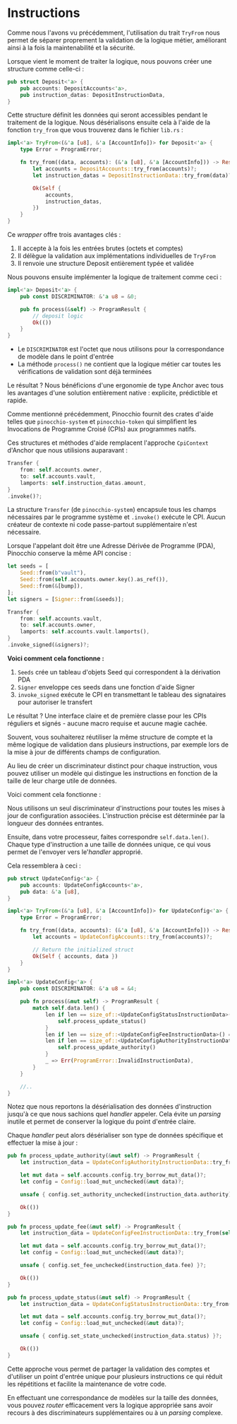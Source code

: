 
# Instructions

Comme nous l'avons vu précédemment, l'utilisation du trait `TryFrom` nous permet de séparer proprement la validation de la logique métier, améliorant ainsi à la fois la maintenabilité et la sécurité.

<ArticleSection name="Structure d'Instruction" id="instruction-structure" level="h2" />

Lorsque vient le moment de traiter la logique, nous pouvons créer une structure comme celle-ci :

```rust
pub struct Deposit<'a> {
    pub accounts: DepositAccounts<'a>,
    pub instruction_datas: DepositInstructionData,
}
```

Cette structure définit les données qui seront accessibles pendant le traitement de la logique. Nous désérialisons ensuite cela à l'aide de la fonction `try_from` que vous trouverez dans le fichier `lib.rs` :

```rust
impl<'a> TryFrom<(&'a [u8], &'a [AccountInfo])> for Deposit<'a> {
    type Error = ProgramError;

    fn try_from((data, accounts): (&'a [u8], &'a [AccountInfo])) -> Result<Self, Self::Error> {
        let accounts = DepositAccounts::try_from(accounts)?;
        let instruction_datas = DepositInstructionData::try_from(data)?;

        Ok(Self {
            accounts,
            instruction_datas,
        })
    }
}
```

Ce *wrapper* offre trois avantages clés :
1. Il accepte à la fois les entrées brutes (octets et comptes)
2. Il délègue la validation aux implémentations individuelles de `TryFrom`
3. Il renvoie une structure Deposit entièrement typée et validée

Nous pouvons ensuite implémenter la logique de traitement comme ceci :

```rust
impl<'a> Deposit<'a> {
    pub const DISCRIMINATOR: &'a u8 = &0;

    pub fn process(&self) -> ProgramResult {
        // deposit logic
        Ok(())
    }
}
```

- Le `DISCRIMINATOR` est l'octet que nous utilisons pour la correspondance de modèle dans le point d'entrée
- La méthode `process()` ne contient que la logique métier car toutes les vérifications de validation sont déjà terminées

Le résultat ? Nous bénéficions d'une ergonomie de type Anchor avec tous les avantages d'une solution entièrement native : explicite, prédictible et rapide.

<ArticleSection name="Invocation de Programme Croisé" id="cross-program-invocation" level="h2" />

Comme mentionné précédemment, Pinocchio fournit des crates d'aide telles que `pinocchio-system` et `pinocchio-token` qui simplifient les Invocations de Programme Croisé (CPIs) aux programmes natifs. 

Ces structures et méthodes d'aide remplacent l'approche `CpiContext` d'Anchor que nous utilisions auparavant :

```rust
Transfer {
    from: self.accounts.owner,
    to: self.accounts.vault,
    lamports: self.instruction_datas.amount,
}
.invoke()?;
```

La structure `Transfer` (de `pinocchio-system`) encapsule tous les champs nécessaires par le programme système et `.invoke()` exécute le CPI. Aucun créateur de contexte ni code passe-partout supplémentaire n'est nécessaire.

Lorsque l'appelant doit être une Adresse Dérivée de Programme (PDA), Pinocchio conserve la même API concise :

```rust
let seeds = [
    Seed::from(b"vault"),
    Seed::from(self.accounts.owner.key().as_ref()),
    Seed::from(&[bump]),
];
let signers = [Signer::from(&seeds)];

Transfer {
    from: self.accounts.vault,
    to: self.accounts.owner,
    lamports: self.accounts.vault.lamports(),
}
.invoke_signed(&signers)?;
```

**Voici comment cela fonctionne :**
1. `Seeds` crée un tableau d'objets Seed qui correspondent à la dérivation PDA
2. `Signer` enveloppe ces seeds dans une fonction d'aide Signer
3. `invoke_signed` exécute le CPI en transmettant le tableau des signataires pour autoriser le transfert

Le résultat ? Une interface claire et de première classe pour les CPIs réguliers et signés - aucune macro requise et aucune magie cachée.

<ArticleSection name="Structure d'Instructions Multiples" id="multiple-instruction-structure" level="h2" />

Souvent, vous souhaiterez réutiliser la même structure de compte et la même logique de validation dans plusieurs instructions, par exemple lors de la mise à jour de différents champs de configuration.

Au lieu de créer un discriminateur distinct pour chaque instruction, vous pouvez utiliser un modèle qui distingue les instructions en fonction de la taille de leur charge utile de données.

Voici comment cela fonctionne :

Nous utilisons un seul discriminateur d'instructions pour toutes les mises à jour de configuration associées. L'instruction précise est déterminée par la longueur des données entrantes.

Ensuite, dans votre processeur, faites correspondre `self.data.len()`. Chaque type d'instruction a une taille de données unique, ce qui vous permet de l'envoyer vers le'*handler* approprié.

Cela ressemblera à ceci :

```rust
pub struct UpdateConfig<'a> {
    pub accounts: UpdateConfigAccounts<'a>,
    pub data: &'a [u8],
}

impl<'a> TryFrom<(&'a [u8], &'a [AccountInfo])> for UpdateConfig<'a> {
    type Error = ProgramError;

    fn try_from((data, accounts): (&'a [u8], &'a [AccountInfo])) -> Result<Self, Self::Error> {
        let accounts = UpdateConfigAccounts::try_from(accounts)?;

        // Return the initialized struct
        Ok(Self { accounts, data })
    }
}

impl<'a> UpdateConfig<'a> {
    pub const DISCRIMINATOR: &'a u8 = &4;

    pub fn process(&mut self) -> ProgramResult {
        match self.data.len() {
            len if len == size_of::<UpdateConfigStatusInstructionData>() => {
                self.process_update_status()
            }
            len if len == size_of::<UpdateConfigFeeInstructionData>() => self.process_update_fee(),
            len if len == size_of::<UpdateConfigAuthorityInstructionData>() => {
                self.process_update_authority()
            }
            _ => Err(ProgramError::InvalidInstructionData),
        }
    }

    //..
}
```

Notez que nous reportons la désérialisation des données d'instruction jusqu'à ce que nous sachions quel *handler* appeler. Cela évite un *parsing* inutile et permet de conserver la logique du point d'entrée claire.

Chaque *handler* peut alors désérialiser son type de données spécifique et effectuer la mise à jour :

```rust
pub fn process_update_authority(&mut self) -> ProgramResult {
    let instruction_data = UpdateConfigAuthorityInstructionData::try_from(self.data)?;

    let mut data = self.accounts.config.try_borrow_mut_data()?;
    let config = Config::load_mut_unchecked(&mut data)?;

    unsafe { config.set_authority_unchecked(instruction_data.authority) }?;

    Ok(())
}

pub fn process_update_fee(&mut self) -> ProgramResult {
    let instruction_data = UpdateConfigFeeInstructionData::try_from(self.data)?;

    let mut data = self.accounts.config.try_borrow_mut_data()?;
    let config = Config::load_mut_unchecked(&mut data)?;

    unsafe { config.set_fee_unchecked(instruction_data.fee) }?;

    Ok(())
}

pub fn process_update_status(&mut self) -> ProgramResult {
    let instruction_data = UpdateConfigStatusInstructionData::try_from(self.data)?;

    let mut data = self.accounts.config.try_borrow_mut_data()?;
    let config = Config::load_mut_unchecked(&mut data)?;

    unsafe { config.set_state_unchecked(instruction_data.status) }?;

    Ok(())
}
```

Cette approche vous permet de partager la validation des comptes et d'utiliser un point d'entrée unique pour plusieurs instructions ce qui réduit les répétitions et facilite la maintenance de votre code.

En effectuant une correspondance de modèles sur la taille des données, vous pouvez *router* efficacement vers la logique appropriée sans avoir recours à des discriminateurs supplémentaires ou à un *parsing* complexe.
